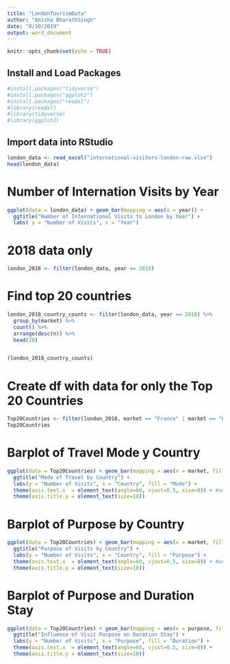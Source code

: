 ```yaml
---
title: "LondonTourismData"
author: "Anisha BharathSingh"
date: "8/10/2019"
output: word_document
---
```


```r
knitr::opts_chunk$set(echo = TRUE)
```

## Install and Load Packages
```r
#install.packages("tidyverse")
#install.packages("ggplot2")
#install.packages("readxl")
#library(readxl)
#library(tidyverse)
#library(ggplot2)
```

## Import data into RStudio
```r
london_data <- read_excel("international-visitors-london-raw.xlsx")
head(london_data)
```

# Number of Internation Visits by Year
```r
ggplot(data = london_data) + geom_bar(mapping = aes(x = year)) +
  ggtitle("Number of International Visits to London by Year") +
  labs( y = "Number of Visits", x = "Year")
```
# 2018 data only
```r
london_2018 <- filter(london_data, year == 2018)
```

# Find top 20 countries
```r
london_2018_country_counts <- filter(london_data, year == 2018) %>%
  group_by(market) %>%
  count() %>%
  arrange(desc(n)) %>%
  head(20)


(london_2018_country_counts)
```

# Create df with data for only the Top 20 Countries
```r
Top20Countries <- filter(london_2018, market == "France" | market == "USA" | market == "Germany" | market == "Netherlands" | market == "Australia" | market == "Canada" | market == "India" | market == "Spain" | market == "Belgium" | market == "Brazil" | market == "Irish Republic" | market == "China" | market == "Italy" | market == "United Arab Emirates" | market == "Japan" | market == "Hong Kong" | market == "Malaysia" | market == "Other Eastern Europe" | market == "Israel" | market == "Romania")
Top20Countries
```

# Barplot of Travel Mode y Country
```r
ggplot(data = Top20Countries) + geom_bar(mapping = aes(x = market, fill = mode)) +  
  ggtitle("Mode of Travel by Country") + 
  labs(y = "Number of Visits", x = "Country", fill = "Mode") + 
  theme(axis.text.x  = element_text(angle=60, vjust=0.5, size=8)) + #angle x labels
  theme(axis.title.y = element_text(size=10))
```

# Barplot of Purpose by Country
```r
ggplot(data = Top20Countries) + geom_bar(mapping = aes(x = market, fill = purpose)) +   
  ggtitle("Purpose of Visits by Country") + 
  labs(y = "Number of Visits", x = "Country", fill = "Purpose") + 
  theme(axis.text.x  = element_text(angle=60, vjust=0.5, size=8)) + #angle x labels
  theme(axis.title.y = element_text(size=10))
```

# Barplot of Purpose and Duration Stay
```r
ggplot(data = Top20Countries) + geom_bar(mapping = aes(x = purpose, fill = dur_stay)) +   
  ggtitle("Influence of Visit Purpose on Duration Stay") + 
  labs(y = "Number of Visits", x = "Purpose", fill = "Duration") + 
  theme(axis.text.x  = element_text(angle=60, vjust=0.5, size=8)) + 
  theme(axis.title.y = element_text(size=10))
```
